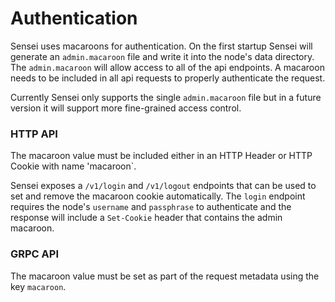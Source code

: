 # Authentication

Sensei uses macaroons for authentication. On the first startup Sensei will generate an `admin.macaroon` file and write it into the node's data directory.  The `admin.macaroon` will allow access to all of the api endpoints.  A macaroon needs to be included in all api requests to properly authenticate the request.

Currently Sensei only supports the single `admin.macaroon` file but in a future version it will support more fine-grained access control. 

### HTTP API

The macaroon value must be included either in an HTTP Header or HTTP Cookie with name 'macaroon`.

Sensei exposes a `/v1/login` and `/v1/logout` endpoints that can be used to set and remove the macaroon cookie automatically.  The `login` endpoint requires the node's `username` and `passphrase` to authenticate and the response will include a `Set-Cookie` header that contains the admin macaroon.

### GRPC API

The macaroon value must be set as part of the request metadata using the key `macaroon`.